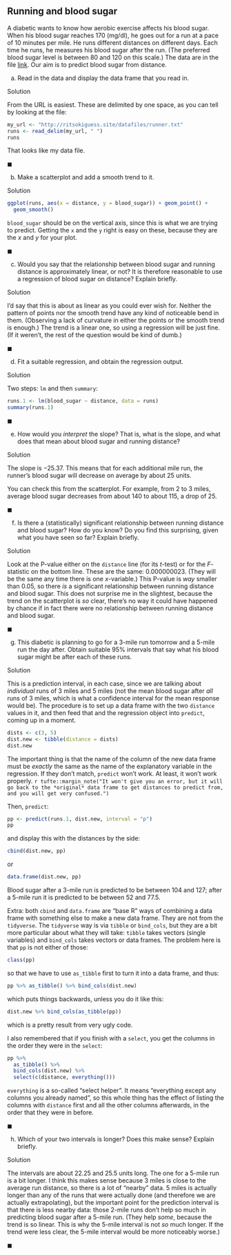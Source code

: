 ##  Running and blood sugar


 A diabetic wants to know how aerobic exercise affects his
blood sugar. When his blood sugar reaches 170 (mg/dl), he goes out for
a run at a pace of 10 minutes per mile. He runs different distances on
different days. Each time he runs, he measures his blood sugar after
the run. (The preferred blood sugar level is between 80 and 120 on
this scale.) The data are in the file
[link](http://ritsokiguess.site/datafiles/runner.txt).  Our aim is
to predict blood sugar from distance.



(a) Read in the data and display the data frame that you read
in.
 
Solution


From the URL is easiest. These are delimited by one space, as
you can tell by looking at the file:
```r
my_url <- "http://ritsokiguess.site/datafiles/runner.txt"
runs <- read_delim(my_url, " ")
runs
```

     

That looks like my data file.
 
$\blacksquare$

(b) Make a scatterplot and add a smooth trend to it.
 
Solution


```r
ggplot(runs, aes(x = distance, y = blood_sugar)) + geom_point() +
  geom_smooth()
```

     

`blood_sugar` should be on the vertical axis, since this is
what we are trying to predict. Getting the `x` and the
`y` right is easy on these, because they are the $x$ and $y$
for your plot.
 
$\blacksquare$

(c) Would you say that the relationship between blood sugar and
running distance is approximately linear, or not? It is therefore
reasonable to use a regression of blood sugar on distance? Explain briefly.
 
Solution


I'd say that this is about as linear as you could ever wish
for. Neither the pattern of points nor the smooth trend have any
kind of noticeable bend in them. (Observing a lack of curvature in
either the points or the smooth trend is enough.) The trend
is a linear one, so using a regression will be just fine. (If it
weren't, the rest of the question would be kind of dumb.)
 
$\blacksquare$

(d) Fit a suitable regression, and obtain the regression output.
 
Solution


Two steps: `lm` and then `summary`:
```r
runs.1 <- lm(blood_sugar ~ distance, data = runs)
summary(runs.1)
```

     
 
$\blacksquare$

(e) How would you *interpret* the slope? That is, what is
the slope, and what does that mean about blood sugar and running distance?
 
Solution


The slope is $-25.37$. This means that for each additional mile run,
the runner's blood sugar will decrease on average by about 25 units.

You can check this from the scatterplot. For example, from 2 to 3
miles, average blood sugar decreases from about 140 to about 115, a
drop of 25.
 
$\blacksquare$

(f) Is there a (statistically) significant relationship between
running distance and blood sugar? How do you know? Do you find this
surprising, given what you have seen so far? Explain briefly.
 
Solution


Look at the P-value either on the `distance` line (for its
$t$-test) or for the $F$-statistic on the bottom line. These are
the same: 0.000000023. (They will be the same any time there is
one $x$-variable.) This P-value is *way* smaller than 0.05,
so there *is* a significant relationship between running distance
and blood sugar. This does not surprise me in the slightest,
because the trend on the scatterplot is *so* clear, there's
no way it could have happened by chance if in fact there were no
relationship between running distance and blood sugar.
 
$\blacksquare$

(g) This diabetic is planning to go for a 3-mile run tomorrow
and a 5-mile run the day after. Obtain suitable 95\% intervals that
say what his blood sugar might be after each of these runs. 
 
Solution


This is a prediction interval, in each case, since we are talking about
*individual* runs of 3 miles and 5 miles (not the mean blood
sugar after *all* runs of 3 miles, which is what a confidence
interval for the mean response would be).
The procedure is to set up a data frame with the two
`distance` values in it, and then feed that and the
regression object into `predict`, coming up in a moment.
```r
dists <- c(3, 5)
dist.new <- tibble(distance = dists)
dist.new
```

     
The important thing is that the name of the column of the new data
frame must be *exactly* the same as the name of the explanatory
variable in the regression. If they don't match, `predict`
won't work. At least, it won't work properly.
`r tufte::margin_note("It won't give you an error, but it will go back to the *original* data frame to get distances to predict from, and you will get very confused.")`

Then, `predict`:

```r
pp <- predict(runs.1, dist.new, interval = "p")
pp
```

 

and display this with the distances by the side:

```r
cbind(dist.new, pp)
```

 

or

```r
data.frame(dist.new, pp)
```

 
Blood sugar after a 3-mile run is predicted to be between 104 and 127;
after a 5-mile run it is predicted to be between 52 and 77.5.

Extra: both `cbind` and `data.frame` are "base R" ways of
combining a data frame with something else to make a new data
frame. They are not from the `tidyverse`. The
`tidyverse` way is via `tibble` or `bind_cols`,
but they are a bit more particular about what they will take:
`tibble` takes vectors (single variables) and
`bind_cols` takes vectors or data frames. The problem here is
that `pp` is not either of those:

```r
class(pp)
```

 

so that we have to use `as_tibble` first to turn it into a
data frame, and thus:

```r
pp %>% as_tibble() %>% bind_cols(dist.new)
```

 

which puts things backwards, unless you do it like this:

```r
dist.new %>% bind_cols(as_tibble(pp))
```

 

which is a pretty result from very ugly code. 

I also remembered that if you finish with a `select`, you get the columns in the order they were in the `select`:

```r
pp %>%
  as_tibble() %>%
  bind_cols(dist.new) %>%
  select(c(distance, everything()))
```

 

`everything` is a so-called "select helper". It means 
"everything except any columns you already named", so this whole thing has the effect of listing the columns 
with `distance` first and all the other columns afterwards, in the order that they were in before.
 
$\blacksquare$

(h) Which of your two intervals is longer? Does this make
sense? Explain briefly.
 
Solution


The intervals are about 22.25 and 25.5 units long. The one for a
5-mile run is a bit longer. I think this makes sense because 3
miles is close to the average run distance, so there is a lot of
"nearby" data. 5 miles is actually longer than any of the runs
that were actually done (and therefore we are actually
extrapolating), but the important point for the prediction
interval is that there is less nearby data: those 2-mile runs
don't help so much in predicting blood sugar after a 5-mile
run. (They help *some*, because the trend is so linear. This
is why the 5-mile interval is not *so* much longer. If the
trend were less clear, the 5-mile interval would be more
noticeably worse.)

$\blacksquare$



